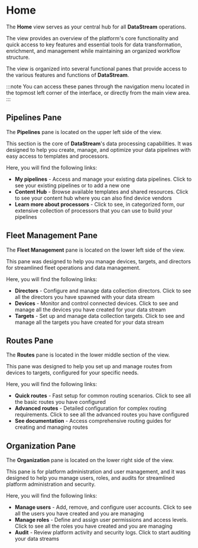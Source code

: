 # Home

The **Home** view serves as your central hub for all **DataStream** operations.

The view provides an overview of the platform's core functionality and quick access to key features and essential tools for data transformation, enrichment, and management while maintaining an organized workflow structure.

The view is organized into several functional panes that provide access to the various features and functions of **DataStream**.

:::note
You can access these panes through the navigation menu located in the topmost left corner of the interface, or directly from the main view area.
:::

## Pipelines Pane

The **Pipelines** pane is located on the upper left side of the view.

This section is the core of **DataStream**'s data processing capabilities. It was designed to help you create, manage, and optimize your data pipelines with easy access to templates and processors.

Here, you will find the following links:

- **My pipelines** - Access and manage your existing data pipelines. Click to see your existing pipelines or to add a new one
- **Content Hub** - Browse available templates and shared resources. Click to see your content hub where you can also find device vendors
- **Learn more about processors** - Click to see, in categorized form, our extensive collection of processors that you can use to build your pipelines

## Fleet Management Pane

The **Fleet Management** pane is located on the lower left side of the view.

This pane was designed to help you manage devices, targets, and directors for streamlined fleet operations and data management.

Here, you will find the following links:

- **Directors** - Configure and manage data collection directors. Click to see all the directors you have spawned with your data stream
- **Devices** - Monitor and control connected devices. Click to see and manage all the devices you have created for your data stream
- **Targets** - Set up and manage data collection targets. Click to see and manage all the targets you have created for your data stream

## Routes Pane

The **Routes** pane is located in the lower middle section of the view.

This pane was designed to help you set up and manage routes from devices to targets, configured for your specific needs.

Here, you will find the following links:

- **Quick routes** - Fast setup for common routing scenarios. Click to see all the basic routes you have configured
- **Advanced routes** - Detailed configuration for complex routing requirements. Click to see all the advanced routes you have configured
- **See documentation** - Access comprehensive routing guides for creating and managing routes

## Organization Pane

The **Organization** pane is located on the lower right side of the view.

This pane is for platform administration and user management, and it was designed to help you manage users, roles, and audits for streamlined platform administration and security.

Here, you will find the following links:

- **Manage users** - Add, remove, and configure user accounts. Click to see all the users you have created and you are managing
- **Manage roles** - Define and assign user permissions and access levels. Click to see all the roles you have created and you are managing
- **Audit** - Review platform activity and security logs. Click to start auditing your data streams
